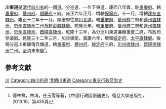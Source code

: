 '''川東道'''是[[清代|清代]][[四川省|四川省]]的一個[[道_(行政區劃)|道]]。分巡道．一作下東道．康熙八年置。駐[[重慶府|重慶府]]。轄[[重慶府|重慶府]]、[[夔州府|夔州府]]、[[順慶府|順慶府]]三府。雍正六年正月．增轄[[保寧府|保寧府]]。十一月，增轄[[達州直隸州|達州直隸州]]。雍正十二年十一月，順慶府往屬[[川北道|川北道]]。轄[[重慶府|重慶府]]、[[夔州府|夔州府]]二府和[[達州直隸州|達州直隸州]]、[[忠州直隸州|忠州直隸州]]二州及[[黔彭直隸廳|黔彭直隸廳]]。乾隆元年，轄[[重慶府|重慶府]]、[[夔州府|夔州府]]二府和[[達州直隸州|達州直隸州]]、[[忠州直隸州|忠州直隸州]]、[[酉陽直隸州|酉陽直隸州]]。乾隆十三年，為分巡川東道兼轄重夔二府，布政司參議銜。乾隆三十二年三月，加兵備銜。嘉慶六年，增領[[綏定府|綏定府]]、[[太平直隸廳|太平直隸廳]]。後稱分巡川東驛傳兵備道，轄[[重慶府|重慶府]]、[[夔州府|夔州府]]、[[綏定府|綏定府]]三府，[[忠州直隸州|忠州直隸州]]、[[酉陽直隸州|酉陽直隸州]]二州。至清末未變<ref>傅林祥，林涓，任玉雪等著，《中國行政區劃通史》，復旦大學出版社，2013.10，第435頁</ref>。
== 參考文獻 ==
{{Reflist}}
{{清朝巡守道}}
{{清朝行政區劃小作品}}

[[Category:清朝的道|川]]
[[Category:四川的道|Category:四川的道]]
[[Category:清朝川東道|]]
[[Category:重庆行政区划史|Category:重庆行政区划史]]